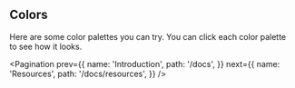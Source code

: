 
## Colors

Here are some color palettes you can try. You can click each color palette to see how it looks.

<Colors />

<Pagination
  prev={{
    name: 'Introduction',
    path: '/docs',
  }}
  next={{
    name: 'Resources',
    path: '/docs/resources',
  }}
/>
